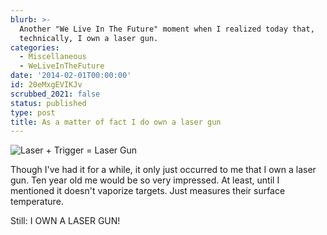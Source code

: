 ```yaml
---
blurb: >-
  Another "We Live In The Future" moment when I realized today that,
  technically, I own a laser gun.
categories:
  - Miscellaneous
  - WeLiveInTheFuture
date: '2014-02-01T00:00:00'
id: 20eMxgEVIKJv
scrubbed_2021: false
status: published
type: post
title: As a matter of fact I do own a laser gun
---
```


![Laser + Trigger = Laser Gun](/aws-20140201--1011-01a.jpg) 

Though I've had it for a while, it only just occurred to  me that I own a laser gun. Ten year old me would be so very impressed. At least, until I mentioned it doesn't vaporize targets. Just measures their surface temperature. 

Still: I OWN A LASER GUN!
